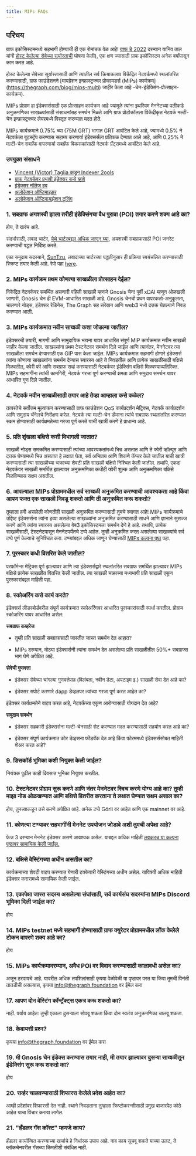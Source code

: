 ```yaml
---
title: MIPs FAQs
---
```


## परिचय

ग्राफ इकोसिस्टममध्ये सहभागी होण्याची ही एक रोमांचक वेळ आहे! [ग्राफ डे 2022](https://thegraph.com/graph-day/2022/) दरम्यान यानिव ताल यांनी [होस्ट केलेल्या सेवेच्या सूर्यास्ताची](https://thegraph.com/blog/sunsetting-hosted-service/) घोषणा केली), एक क्षण ज्यासाठी ग्राफ इकोसिस्टम अनेक वर्षांपासून काम करत आहे.

होस्ट केलेल्या सेवेच्या सूर्यास्तासाठी आणि त्यातील सर्व क्रियाकलाप विकेंद्रित नेटवर्कमध्ये स्थलांतरित करण्यासाठी, ग्राफ फाउंडेशनने [मायग्रेशन इन्फ्रास्ट्रक्चर प्रोव्हायडर्स (MIPs) कार्यक्रम] \(https://thegraph.com/blog/mips-multi) जाहीर केला आहे -चेन-इंडेक्सिंग-प्रोत्साहन-कार्यक्रम).

MIPs प्रोग्राम हा इंडेक्सर्ससाठी एक प्रोत्साहन कार्यक्रम आहे ज्यामुळे त्यांना इथरियम मेननेटच्या पलीकडे अनुक्रमणिका साखळ्यांसाठी संसाधनांसह समर्थन मिळते आणि ग्राफ प्रोटोकॉलला विकेंद्रीकृत नेटवर्क मल्टी-चेन इन्फ्रास्ट्रक्चर लेयरमध्ये विस्तृत करण्यात मदत होते.

MIPs कार्यक्रमाने 0.75% च्या (75M GRT) भागात GRT आवंटित केले आहे, ज्यामध्ये 0.5% ने नेटवर्कला बूटस्ट्रॅप करण्यास सहाय्य करणार्या इंडेक्सर्सला प्रतिफळ देण्यात आले आहे, आणि 0.25% ने मल्टी-चेन सबग्रॅफ वापरणार्या सबग्रॅफ विकसकांसाठी नेटवर्क ग्रँट्समध्ये आवंटित केले आहे.

### उपयुक्त संसाधने

-   [Vincent (Victor) Taglia कडून Indexer 2ools](https://indexer-2ools.vincenttaglia.com/#/)
-   [ग्राफ नेटवर्कवर प्रभावी इंडेक्सर कसे व्हावे](https://thegraph.com/blog/how-to-become-indexer/)
-   [इंडेक्सर नॉलेज हब](https://thegraph.academy/indexers/)
-   [अलोकेशन ऑप्टिमाइझर](https://github.com/graphprotocol/allocationopt.jl)
-   [अलोकेशन ऑप्टिमायझेशन टूलिंग](https://github.com/anyblockanalytics/thegraph-allocation-optimization/)

### 1.  सबग्राफ अयशस्वी झाला तरीही इंडेक्सिंगचा वैध पुरावा (POI) तयार करणे शक्य आहे का?

होय, ते खरंच आहे.

संदर्भासाठी, लवाद चार्टर, [येथे चार्टरबद्दल अधिक जाणून घ्या](https://hackmd.io/@4Ln8SAS4RX-505bIHZTeRw/BJcHzpHDu#Abstract), अयशस्वी सबग्राफसाठी POI जनरेट करण्याची पद्धत निर्दिष्ट करते.

एका समुदाय सदस्याने, [SunTzu](https://github.com/suntzu93), लवादाच्या चार्टरच्या पद्धतीनुसार ही प्रक्रिया स्वयंचलित करण्यासाठी स्क्रिप्ट तयार केली आहे. रेपो पहा [here](https://github.com/suntzu93/get_valid_poi_subgraph).

### 2.  MIPs कार्यक्रम प्रथम कोणत्या साखळीला प्रोत्साहन देईल?

विकेंद्रित नेटवर्कवर समर्थित असणारी पहिली साखळी म्हणजे Gnosis चेन! पूर्वी xDAI म्हणून ओळखली जाणारी, Gnosis चेन ही EVM-आधारित साखळी आहे. Gnosis चेनची प्रथम वापरकर्ता-अनुकूलता, चालणारे नोड्स, इंडेक्सर रेडिनेस, The Graph सह संरेखन आणि web3 मध्ये दत्तक घेतल्याने निवड करण्यात आली.

### 3.  MIPs कार्यक्रमात नवीन साखळी कशा जोडल्या जातील?

इंडेक्सरची तयारी, मागणी आणि सामुदायिक भावना यावर आधारित संपूर्ण MIP कार्यक्रमात नवीन साखळी जाहीर केल्या जातील. साखळ्यांना प्रथम टेस्टनेटवर समर्थन दिले जाईल आणि त्यानंतर, मेननेटवर त्या साखळीला समर्थन देण्यासाठी एक GIP पास केला जाईल. MIPs कार्यक्रमात सहभागी होणारे इंडेक्सर्स त्यांना कोणत्या साखळ्यांना समर्थन देण्यास स्वारस्य आहे ते निवडतील आणि प्रत्येक साखळीसाठी बक्षिसे मिळवतील, क्वेरी फी आणि सबग्राफ सर्व्ह करण्यासाठी नेटवर्कवर इंडेक्सिंग बक्षिसे मिळवण्याव्यतिरिक्त. MIPs सहभागींना त्यांची कामगिरी, नेटवर्क गरजा पूर्ण करण्याची क्षमता आणि समुदाय समर्थन यावर आधारित गुण दिले जातील.

### 4.  नेटवर्क नवीन साखळीसाठी तयार आहे तेव्हा आम्हाला कसे कळेल?

तत्परतेचे सर्वोत्तम मूल्यांकन करण्यासाठी ग्राफ फाउंडेशन QoS कार्यप्रदर्शन मेट्रिक्स, नेटवर्क कार्यप्रदर्शन आणि समुदाय चॅनेलचे निरीक्षण करेल. नेटवर्क त्या मल्टी-चेन डॅप्सना त्यांचे सबग्राफ स्थलांतरित करण्यात सक्षम होण्यासाठी कार्यक्षमतेच्या गरजा पूर्ण करते याची खात्री करणे हे प्राधान्य आहे.

### 5.  प्रति शृंखला बक्षिसे कशी विभागली जातात?

साखळी नोड्स समक्रमित करण्यासाठी त्यांच्या आवश्यकतांमध्ये भिन्न असतात आणि ते क्वेरी व्हॉल्यूम आणि दत्तक घेण्यामध्ये भिन्न असतात हे लक्षात घेता, सर्व अभिप्राय आणि शिकणे कॅप्चर केले जातील याची खात्री करण्यासाठी त्या साखळीच्या चक्राच्या शेवटी प्रति साखळी बक्षिसे निश्चित केली जातील. तथापि, एकदा नेटवर्कवर साखळी समर्थित झाल्यावर अनुक्रमणिका कधीही क्वेरी शुल्क आणि अनुक्रमणिका बक्षिसे मिळविण्यास सक्षम असतील.

### 6.  आपल्याला MIPs प्रोग्राममधील सर्व साखळी अनुक्रमित करण्याची आवश्यकता आहे किंवा आपण फक्त एक साखळी निवडू शकतो आणि ती अनुक्रमित करू शकतो?

तुम्हाला हवी असलेली कोणतीही साखळी अनुक्रमित करण्यासाठी तुमचे स्वागत आहे! MIPs कार्यक्रमाचे उद्दिष्ट इंडेक्सर्सना त्यांना हव्या असलेल्या साखळ्यांना अनुक्रमित करण्यासाठी साधने आणि ज्ञानाने सुसज्ज करणे आणि त्यांना स्वारस्य असलेल्या वेब3 इकोसिस्टमला समर्थन देणे हे आहे. तथापि, प्रत्येक साखळीसाठी, टेस्टनेटपासून मेननेटपर्यंतचे टप्पे आहेत. तुम्ही अनुक्रमित करत असलेल्या साखळ्यांचे सर्व टप्पे पूर्ण केल्याचे सुनिश्चित करा. टप्प्यांबद्दल अधिक जाणून घेण्यासाठी [MIPs कल्पना पृष्ठ](https://thegraphfoundation.notion.site/MIPs-Home-911e1187f1d94d12b247317265f81059) पहा.

### 7.  पुरस्कार कधी वितरित केले जातील?

परफॉर्मन्स मेट्रिक्स पूर्ण झाल्यावर आणि त्या इंडेक्सर्सद्वारे स्थलांतरित सबग्राफ समर्थित झाल्यावर MIPs बक्षिसे प्रत्येक साखळीत वितरित केली जातील. त्या साखळी चक्राच्या मध्यभागी प्रति साखळी एकूण पुरस्कारांबद्दल माहिती पहा.

### 8.  स्कोअरिंग कसे कार्य करते?

इंडेक्सर्स लीडरबोर्डवरील संपूर्ण कार्यक्रमात स्कोअरिंगवर आधारित पुरस्कारांसाठी स्पर्धा करतील. प्रोग्राम स्कोअरिंग यावर आधारित असेल:

**सबग्राफ कव्हरेज**

-   तुम्ही प्रति साखळी सबग्राफसाठी जास्तीत जास्त समर्थन देत आहात?

-   MIPs दरम्यान, मोठ्या इंडेक्सर्सनी त्यांना समर्थन देत असलेल्या प्रति साखळीतील 50%+ सबग्राफ्स भाग घेणे अपेक्षित आहे.

**सेवेची गुणवत्ता**

-   इंडेक्सर सेवेच्या चांगल्या गुणवत्तेसह (विलंबता, नवीन डेटा, अपटाइम इ.) साखळी सेवा देत आहे का?

-   इंडेक्सर सपोर्ट करणारे dapp डेव्हलपर त्यांच्या गरजा पूर्ण करत आहेत का?

इंडेक्सर कार्यक्षमतेने वाटप करत आहे, नेटवर्कच्या एकूण आरोग्यासाठी योगदान देत आहे?

**समुदाय समर्थन**

-   इंडेक्सर सहकारी इंडेक्सर्सना मल्टी-चेनसाठी सेट करण्यात मदत करण्यासाठी सहयोग करत आहे का?

-   इंडेक्सर संपूर्ण कार्यक्रमात कोर डेव्हसना फीडबॅक देत आहे किंवा फोरममध्ये इंडेक्सर्ससोबत माहिती शेअर करत आहे?

### 9.  डिसकॉर्ड भूमिका कशी नियुक्त केली जाईल?

नियंत्रक पुढील काही दिवसात भूमिका नियुक्त करतील.

### 10. टेस्टनेटवर प्रोग्राम सुरू करणे आणि नंतर मेननेटवर स्विच करणे योग्य आहे का? तुम्‍ही माझा नोड ओळखण्‍यात आणि बक्षिसे वितरीत करताना ते लक्षात घेण्‍यात सक्षम असाल का?

होय, तुमच्याकडून तसे करणे अपेक्षित आहे. अनेक टप्पे Görli वर आहेत आणि एक mainnet वर आहे.

### 11. कोणत्या टप्प्यावर सहभागींनी मेननेट उपयोजन जोडावे अशी तुमची अपेक्षा आहे?

फेज 3 दरम्यान मेननेट इंडेक्सर असणे आवश्यक असेल. याबद्दल अधिक माहिती [लवकरच या कल्पना पृष्ठावर सामायिक केली जाईल.](https://thegraphfoundation.notion.site/MIPs-Home-911e1187f1d94d12b247317265f81059)

### 12. बक्षिसे वेस्टिंगच्या अधीन असतील का?

कार्यक्रमाच्या शेवटी वाटप करण्यात येणारी टक्केवारी वेस्टिंगच्या अधीन असेल. याविषयी अधिक माहिती इंडेक्सर करारामध्ये सामायिक केली जाईल.

### 13. एकापेक्षा जास्त सदस्य असलेल्या संघांसाठी, सर्व कार्यसंघ सदस्यांना MIPs Discord भूमिका दिली जाईल का?

होय

### 14. MIPs testnet मध्ये सहभागी होण्यासाठी ग्राफ क्युरेटर प्रोग्राममधील लॉक केलेले टोकन वापरणे शक्य आहे का?

होय

### 15. MIPs कार्यक्रमादरम्यान, अवैध POI वर विवाद करण्यासाठी कालावधी असेल का?

अजून ठरवायचे आहे. यावरील अधिक तपशिलांसाठी कृपया वेळोवेळी या पृष्ठावर परत या किंवा तुमची विनंती तातडीची असल्यास, कृपया info@thegraph.foundation वर ईमेल करा

### 17. आपण दोन वेस्टिंग कॉन्ट्रॅक्ट्स एकत्र करू शकतो का?

नाही. पर्याय आहेत: तुम्ही एकाला दुसऱ्याला सोपवू शकता किंवा दोन स्वतंत्र अनुक्रमणिका चालवू शकता.

### 18. केवायसी प्रश्न?

कृपया info@thegraph.foundation वर ईमेल करा

### 19. मी Gnosis चेन इंडेक्स करण्यास तयार नाही, मी तयार झाल्यावर दुसर्‍या साखळीतून इंडेक्सिंग सुरू करू शकतो का?

होय

### 20. सर्व्हर चालवण्यासाठी शिफारस केलेले प्रदेश आहेत का?

आम्ही प्रदेशांवर शिफारसी देत नाही. स्थाने निवडताना तुम्हाला क्रिप्टोकरन्सीसाठी प्रमुख बाजारपेठ कोठे आहेत याचा विचार करावा लागेल.

### 21. "हँडलर गॅस कॉस्ट" म्हणजे काय?

हँडलर कार्यान्वित करण्याच्या खर्चाचे हे निर्धारक उपाय आहे. नाव काय सुचवू शकते याच्या उलट, ते ब्लॉकचेनवरील गॅसच्या किंमतीशी संबंधित नाही.
